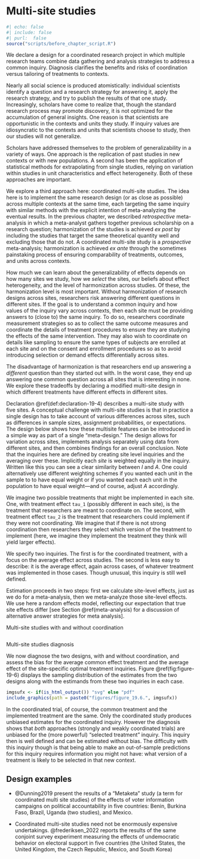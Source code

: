 # Multi-site studies {.unnumbered}

```r
#| echo: false
#| include: false
#| purl:  false
source("scripts/before_chapter_script.R")
```

:::: {.ddbox}
We declare a design for a coordinated research project in which multiple research teams combine data gathering and analysis strategies to address a common inquiry. Diagnosis clarifies the benefits and risks of coordination versus tailoring of treatments to contexts.    
::::

Nearly all social science is produced atomistically: individual scientists identify a question and a research strategy for answering it, apply the research strategy, and try to publish the results of that one study. Increasingly, scholars have come to realize that, though the standard research process may promote discovery, it is not optimized for the accumulation of general insights. One reason is that scientists are opportunistic in the contexts and units they study. If inquiry values are idiosyncratic to the contexts and units that scientists choose to study, then our studies will not generalize. 

Scholars have addressed themselves to the problem of generalizability in a variety of ways. One approach is the replication of past studies in new contexts or with new populations. A second has been the application of statistical methods for extrapolating from single studies, relying on variation within studies in unit characteristics and effect heterogeneity. Both of these approaches are important.

We explore a third approach here: coordinated multi-site studies. The idea here is to implement the same research design (or as close as possible) across multiple contexts at the same time, each targeting the same inquiry with similar methods with the explicit intention of meta-analyzing the eventual results. In the previous chapter, we described *retrospective* meta-analysis in which a meta-analyst gathers together previous scholarship on a research question; harmonization of the studies is achieved *ex post* by including the studies that target the same theoretical quantity well and excluding those that do not. A coordinated multi-site study is a *prospective* meta-analysis; harmonization is achieved *ex ante* through the sometimes painstaking process of ensuring comparability of treatments, outcomes, and units across contexts.

How much we can learn about the generalizability of effects depends on how many sites we study, how we *select* the sites, our beliefs about effect heterogeneity, and the level of harmonization across studies. Of these, the harmonization level is most important. Without harmonization of research designs across sites, researchers risk answering different questions in different sites. If the goal is to understand a common inquiry and how values of the inquiry vary across contexts, then each site must be providing answers to (close to) the same inquiry. To do so, researchers coordinate measurement strategies so as to collect the same outcome measures and coordinate the details of treatment procedures to ensure they are studying the effects of the same intervention. They may also wish to coordinate on details like sampling to ensure the same types of subjects are enrolled at each site and on the consent and enrollment procedures so as to avoid introducing selection or demand effects differentially across sites.

The disadvantage of harmonization is that researchers end up answering a *different* question than they started out with. In the worst case, they end up answering one common question across all sites that is interesting in none. We explore these tradeoffs by declaring a modified multi-site design in which different treatments have different effects in different sites. 

Declaration \@ref(def:declaration-19-4) describes a multi-site study with five sites. A conceptual challenge with multi-site studies is that in practice  a single design has to take account of various differences across sites, such as differences in sample sizes, assignment probabilities, or expectations. The design below shows how these multisite features can be introduced in a simple way as part of a single "meta-design." The design allows for variation across sites, implements analysis separately using data from different sites, and then combines findings for an overall conclusion. Note that the inquiries here are defined by creating site level inquiries and the averaging over these.    Implicitly each *site* is weighted equally in the inquiry. Written like this you can see a clear similarity  between  *I* and *A*. One could alternatively use different weighting schemes if you wanted each unit in the sample to to have equal weight or if you wanted each each unit in the population to have equal weight---and of course, adjust *A* accordingly.

We imagine two possible treatments that might be implemented in each site. One, with treatment effect `tau_1` (possibly different in each site), is the treatment that researchers are meant to coordinate on. The second, with treatment effect `tau_2` is the treatment that researchers could implement if they were not coordinating. We imagine that if there is not strong coordination then researchers they select which version of the treatment to implement (here, we imagine they implement the treatment they think will yield larger effects).

We specify two inquiries. The first is for the coordinated treatment, with a focus on the average effect across studies. The second is less easy to describe: it is the average effect, again across cases, of whatever treatment was implemented in those cases.  Though unusual, this inquiry is still well defined.  

Estimation proceeds in two steps: first we calculate site-level effects, just as we do for a meta-analysis, then we meta-analyze those site-level effects. We use here a random effects model, reflecting our expectation that true site effects differ [see Section \@ref(meta-analysis) for a discussion of alternative answer strategies for meta analysis]. 

:::{.definition #declaration-19-4}

Multi-site studies with and without coordination

```r
```

:::

:::{.lemma #diagnosis-19-4}

Multi-site studies diagnosis

We now diagnose the two designs, with and without coordination, and assess the bias for the average common effect treatment and the average effect of the site-specific optimal treatment inquiries. Figure \@ref(fig:figure-19-6) displays the sampling distribution of the estimates from the two designs along with the estimands from these two inquiries in each case.

```r
imgsufx <- if(is_html_output()) "svg" else "pdf"
include_graphics(path = paste0("figures/figure_19.6.", imgsufx))
```

In the coordinated trial, of course, the common treatment and the implemented treatment are the same. Only the coordinated study produces unbiased estimates for the coordinated inquiry.  However the diagnosis shows that *both* approaches (strongly  and weakly coordinated trials) are unbiased for the (more powerful) "selected treatment" inquiry. This inquiry then is well defined and can be estimated without bias. The difficulty with this inquiry though is that being able to make an out-of-sample predictions for this inquiry requires information you might not have: what version of a treatment is likely to be selected in that new  context. 

:::

## Design examples

- @Dunning2019 present the results of a "Metaketa" study (a term for coordinated multi site studies) of the effects of voter information campaigns on political accountability in five countries: Benin, Burkina Faso, Brazil, Uganda (two studies), and Mexico.

- Coordinated multi-site studies need not be enormously expensive undertakings. @frederiksen_2022 reports the results of the same conjoint survey experiment measuring the effects of undemocratic behavior on electoral support in five countries (the United States, the United Kingdom, the Czech Republic, Mexico, and South Korea)



